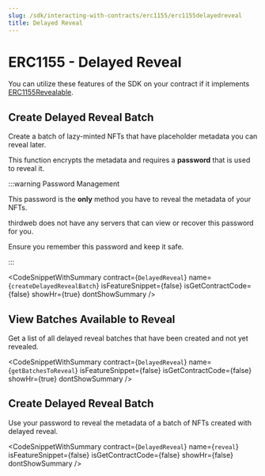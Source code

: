 ```yaml
---
slug: /sdk/interacting-with-contracts/erc1155/erc1155delayedreveal
title: Delayed Reveal
---
```



# ERC1155 - Delayed Reveal

You can utilize these features of the SDK on your contract if it implements [ERC1155Revealable](/extensions/erc-1155/delayed-reveal).

<div className="row" style={{ marginBottom: 24 }}>
  <div className="col col--12" style={{ marginTop: 8 }}>
    <QuickstartCard
      name="Learn how to implement ERC1155Burnable in your smart contract"
      link={"/extensions/erc-1155/delayed-reveal"}
      image="/assets/icons/general.png"
    />
  </div>
</div>

## Create Delayed Reveal Batch

Create a batch of lazy-minted NFTs that have placeholder metadata you can reveal later.

This function encrypts the metadata and requires a **password** that is used to reveal it.

:::warning Password Management

This password is the **only** method you have to reveal the metadata of your NFTs.

thirdweb does not have any servers that can view or recover this password for you.

Ensure you remember this password and keep it safe.

:::

<CodeSnippetWithSummary
  contract={`DelayedReveal`}
  name={`createDelayedRevealBatch`}
  isFeatureSnippet={false}
  isGetContractCode={false}
  showHr={true}
  dontShowSummary
/>

## View Batches Available to Reveal

Get a list of all delayed reveal batches that have been created and not yet revealed.

<CodeSnippetWithSummary
  contract={`DelayedReveal`}
  name={`getBatchesToReveal`}
  isFeatureSnippet={false}
  isGetContractCode={false}
  showHr={true}
  dontShowSummary
/>

## Create Delayed Reveal Batch

Use your password to reveal the metadata of a batch of NFTs created with delayed reveal.

<CodeSnippetWithSummary
  contract={`DelayedReveal`}
  name={`reveal`}
  isFeatureSnippet={false}
  isGetContractCode={false}
  showHr={false}
  dontShowSummary
/>
